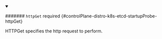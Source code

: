 


<details className="config-field" data-expandable="true" open>
<summary>

####### `httpGet` <span className="config-field-required" data-required="false">required</span> <span className="config-field-type"></span> <span className="config-field-default"></span> <span className="config-field-enum"></span> {#controlPlane-distro-k8s-etcd-startupProbe-httpGet}

HTTPGet specifies the http request to perform.

</summary>

<PartialHttpgetreference />


</details>
